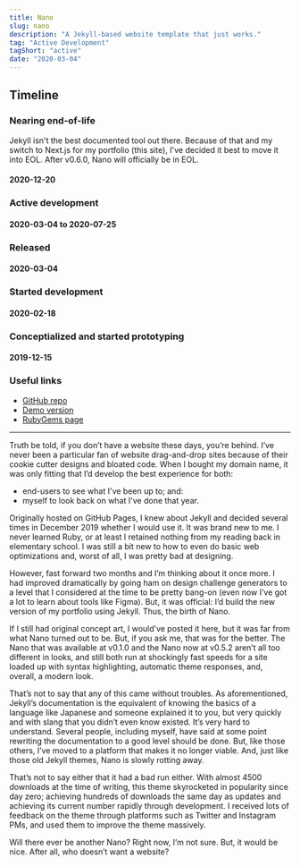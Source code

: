 ```yaml
---
title: Nano
slug: nano
description: "A Jekyll-based website template that just works."
tag: "Active Development"
tagShort: "active"
date: "2020-03-04"
---
```


<h2>Timeline</h2>
<section id="timeline">
  <section class="eol"> 
    <h3>Nearing end-of-life</h3>
    <p>
      Jekyll isn't the best documented tool out there. Because of that and my switch to Next.js for my portfolio (this site), I've decided it best to move it into EOL. After v0.6.0, Nano will officially be in EOL.
    </p>
    <h4 class="minor">2020-12-20</h4>
  </section>
  <section class="active">
    <h3>Active development</h3>
    <h4 class="minor">2020-03-04 to 2020-07-25</h4>
  </section>
  <section class="released">
    <h3>Released</h3>
    <h4 class="minor">2020-03-04</h4>
  </section>
  <section class="progress">
    <h3>Started development</h3>
    <h4 class="minor">2020-02-18</h4>
  </section>
  <section class="progress">
    <h3>Conceptialized and started prototyping</h3>
    <h4 class="minor">2019-12-15</h4>
  </section>
</section>

### Useful links
- [GitHub repo](https://github.com/doamatto/nano)
- [Demo version](https://git.doamatto.xyz/nano)
- [RubyGems page](https://rubygems.org/gems/nano-theme)

---

Truth be told, if you don’t have a website these days, you’re behind. I’ve never been a particular fan of website drag-and-drop sites because of their cookie cutter designs and bloated code. When I bought my domain name, it was only fitting that I’d develop the best experience for both:
- end-users to see what I've been up to; and:
- myself to look back on what I've done that year.

Originally hosted on GitHub Pages, I knew about Jekyll and decided several times in December 2019 whether I would use it. It was brand new to me. I never learned Ruby, or at least I retained nothing from my reading back in elementary school. I was still a bit new to how to even do basic web optimizations and, worst of all, I was pretty bad at designing.

However, fast forward two months and I’m thinking about it once more. I had improved dramatically by going ham on design challenge generators to a level that I considered at the time to be pretty bang-on (even now I’ve got a lot to learn about tools like Figma). But, it was official: I’d build the new version of my portfolio using Jekyll. Thus, the birth of Nano.

If I still had original concept art, I would’ve posted it here, but it was far from what Nano turned out to be. But, if you ask me, that was for the better. The Nano that was available at v0.1.0 and the Nano now at v0.5.2 aren’t all too different in looks, and still both run at shockingly fast speeds for a site loaded up with syntax highlighting, automatic theme responses, and, overall, a modern look.

That’s not to say that any of this came without troubles. As aforementioned, Jekyll’s documentation is the equivalent of knowing the basics of a language like Japanese and someone explained it to you, but very quickly and with slang that you didn’t even know existed. It’s very hard to understand. Several people, including myself, have said at some point rewriting the documentation to a good level should be done. But, like those others, I’ve moved to a platform that makes it no longer viable. And, just like those old Jekyll themes, Nano is slowly rotting away.

That’s not to say either that it had a bad run either. With almost 4500 downloads at the time of writing, this theme skyrocketed in popularity since day zero; achieving hundreds of downloads the same day as updates and achieving its current number rapidly through development. I received lots of feedback on the theme through platforms such as Twitter and Instagram PMs, and used them to improve the theme massively.

Will there ever be another Nano? Right now, I’m not sure. But, it would be nice. After all, who doesn’t want a website?